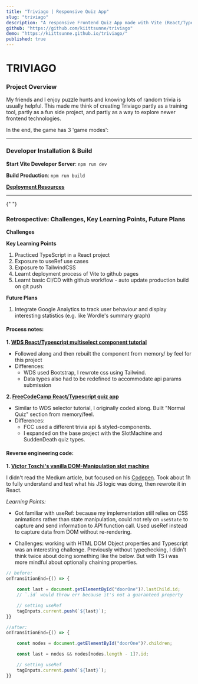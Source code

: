 ```yaml
---
title: "Triviago | Responsive Quiz App"
slug: "triviago"
description: "A responsive Frontend Quiz App made with Vite (React/Typescript) + Tailwind. Hosted on Github Pages. Content courtesy of The Trivia API: https://the-trivia-api.com/docs/ "
github: "https://github.com/kiittsunne/triviago"
demo: "https://kiittsunne.github.io/triviago/"
published: true
---
```



# TRIVIAGO

### Project Overview

My friends and I enjoy puzzle hunts and knowing lots of random trivia is usually helpful. This made me think of creating Triviago partly as a training tool, partly as a fun side project, and partly as a way to explore newer frontend technologies.

In the end, the game has 3 'game modes':

<Table
  headerRow={["Feeling Lucky", "Normal Quiz", "Sudden Death"]}
  rows={[
    [
      "https://res.cloudinary.com/kiittsunne/video/upload/e_loop:10,br_3564k,c_scale,f_gif,h_600,q_100/v1665656903/2022-10-13_18.04.00_n3blah.gif",
      "https://res.cloudinary.com/kiittsunne/video/upload/e_loop:10,br_3564k,c_scale,f_gif,h_600,q_100/v1665656903/2022-10-13_18.03.55_yf0ttb.gif",
      "https://res.cloudinary.com/kiittsunne/video/upload/e_loop:10,br_3564k,c_scale,f_gif,h_600,q_100/v1665656903/2022-10-13_18.03.46_jonlba.gif",
    ],
    [
      "Slot machine tiles represent themes and 12 questions from each unique theme will be fetched",
      "Choose multiple categories, set difficulty and limit number of questions",
      "Player gets 30 hard questions, 10s to answer each question and lose lives if wrong/ no answer",
    ],
  ]}
/>

<hr />

### Developer Installation & Build

**Start Vite Developer Server**: `npm run dev`

**Build Production**: `npm run build`

**[Deployment Resources](https://vitejs.dev/guide/static-deploy.html#github-pages)**

<hr />{" "}

### Retrospective: Challenges, Key Learning Points, Future Plans

**Challenges**

**Key Learning Points**

1. Practiced TypeScript in a React project
2. Exposure to useRef use cases
3. Exposure to TailwindCSS
4. Learnt deployment process of Vite to github pages
5. Learnt basic CI/CD with github workflow - auto update production build on git push

**Future Plans**

1. Integrate Google Analytics to track user behaviour and display interesting statistics (e.g. like Wordle's summary graph)

#### Process notes:

**1. [WDS React/Typescript multiselect component tutorial](https://www.youtube.com/watch?v=bAJlYgeovlg)**

- Followed along and then rebuilt the component from memory/ by feel for this project
- Differences:
  - WDS used Bootstrap, I rewrote css using Tailwind.
  - Data types also had to be redefined to accommodate api params submission

**2. [FreeCodeCamp React/Typescript quiz app](https://www.youtube.com/watch?v=F2JCjVSZlG0)**

- Similar to WDS selector tutorial, I originally coded along. Built "Normal Quiz" section from memory/feel.
- Differences:
  - FCC used a different trivia api & styled-components.
  - I expanded on the base project with the SlotMachine and SuddenDeath quiz types.

#### Reverse engineering code:

**1. [Victor Toschi's vanilla DOM-Manipulation slot machine](https://medium.com/@victortoschi/how-to-create-a-slot-machine-animation-with-css-and-javascript-9073ab9db9ea)**

I didn't read the Medium article, but focused on his [Codepen](https://codepen.io/toschivictor/pen/JjNZjEj). Took about 1h to fully understand and test what his JS logic was doing, then rewrote it in React.

_Learning Points:_

- Got familiar with useRef: because my implementation still relies on CSS animations rather than state manipulation, could not rely on `useState` to capture and send information to API function call. Used useRef instead to capture data from DOM without re-rendering.

- Challenges: working with HTML DOM Object properties and Typescript was an interesting challenge. Previously without typechecking, I didn't think twice about doing something like the below. But with TS i was more mindful about optionally chaining properties.

```javascript
// before:
onTransitionEnd={() => {

    const last = document.getElementById("doorOne")?.lastChild.id;
    // `.id` would throw err because it's not a guaranteed property

    // setting useRef
    tagInputs.current.push(`${last}`);
}}

//after:
onTransitionEnd={() => {

    const nodes = document.getElementById("doorOne")?.children;

    const last = nodes && nodes[nodes.length - 1]?.id;

    // setting useRef
    tagInputs.current.push(`${last}`);
}}
```
